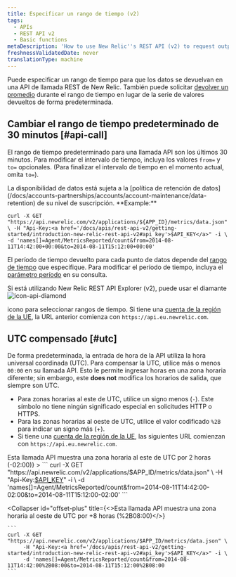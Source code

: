 ```yaml
---
title: Especificar un rango de tiempo (v2)
tags:
  - APIs
  - REST API v2
  - Basic functions
metaDescription: 'How to use New Relic''s REST API (v2) to request output for a specific time range by changing the default 30 minutes range , as well as offsetting UTC.'
freshnessValidatedDate: never
translationType: machine
---
```


Puede especificar un rango de tiempo para que los datos se devuelvan en una API de llamada REST de New Relic. También puede solicitar [devolver un promedio](/docs/apm/apis/requirements/calculating-average-metric-values-summarize) durante el rango de tiempo en lugar de la serie de valores devueltos de forma predeterminada.

## Cambiar el rango de tiempo predeterminado de 30 minutos [#api-call]

El rango de tiempo predeterminado para una llamada API son los últimos 30 minutos. Para modificar el intervalo de tiempo, incluya los valores `from=` y `to=` opcionales. (Para finalizar el intervalo de tiempo en el momento actual, omita `to=`).

<Callout variant="tip">
  La disponibilidad de datos está sujeta a la [política de retención de datos](/docs/accounts-partnerships/accounts/account-maintenance/data-retention) de su nivel de suscripción.
</Callout>

<DNT>
  **Example:**
</DNT>

```
curl -X GET "https://api.newrelic.com/v2/applications/${APP_ID}/metrics/data.json" \ -H "Api-Key:<a href='/docs/apis/rest-api-v2/getting-started/introduction-new-relic-rest-api-v2#api_key'>$API_KEY</a>" -i \ -d 'names[]=Agent/MetricsReported/count&from=2014-08-11T14:42:00+00:00&to=2014-08-11T15:12:00+00:00'
```

El período de tiempo devuelto para cada punto de datos depende del [rango de tiempo](/docs/apm/apis/requirements/extracting-metric-data#time) que especifique. Para modificar el período de tiempo, incluya el [parámetro período](/docs/apm/apis/requirements/extracting-metric-data#period) en su consulta.

Si está utilizando New Relic REST API Explorer (v2), puede usar el diamante<img
  title="icon-api-diamond"
  alt="icon-api-diamond"
  src="/images/apis-and-data_icon_REST-API-explorer-diamond.webp"
/>

icono para seleccionar rangos de tiempo. Si tiene una [cuenta de la región de la UE](/docs/using-new-relic/welcome-new-relic/getting-started/introduction-eu-region-data-center), la URL anterior comienza con `https://api.eu.newrelic.com`.

## UTC compensado [#utc]

De forma predeterminada, la entrada de hora de la API utiliza la hora universal coordinada (UTC). Para compensar la UTC, utilice más o menos `00:00` en su llamada API. Esto le permite ingresar horas en una zona horaria diferente; sin embargo, este <DNT>**does not**</DNT> modifica los horarios de salida, que siempre son UTC.

* Para zonas horarias al este de UTC, utilice un signo menos (`-`). Este símbolo no tiene ningún significado especial en solicitudes HTTP o HTTPS.
* Para las zonas horarias al oeste de UTC, utilice el valor codificado `%2B` para indicar un signo más (+).
* Si tiene una [cuenta de la región de la UE](/docs/using-new-relic/welcome-new-relic/getting-started/introduction-eu-region-data-center), las siguientes URL comienzan con `https://api.eu.newrelic.com`.

<CollapserGroup>
  <Collapser
    id="offset-minus"
    title={<>Esta llamada API muestra una zona horaria al este de UTC por 2 horas (<InlineCode>-02:00</InlineCode>)</>}
  >
    ```
    curl -X GET "https://api.newrelic.com/v2/applications/$APP_ID/metrics/data.json" \
         -H "Api-Key:<a href='/docs/apis/rest-api-v2/getting-started/introduction-new-relic-rest-api-v2#api_key'>$API_KEY</a>" -i \
         -d 'names[]=Agent/MetricsReported/count&from=2014-08-11T14:42:00-02:00&to=2014-08-11T15:12:00-02:00'
    ```
  </Collapser>

  <Collapser
    id="offset-plus"
    title={<>Esta llamada API muestra una zona horaria al oeste de UTC por +8 horas (<InlineCode>%2B08:00</InlineCode>)</>}
  >
    ```
    curl -X GET "https://api.newrelic.com/v2/applications/$APP_ID/metrics/data.json" \
         -H "Api-Key:<a href='/docs/apis/rest-api-v2/getting-started/introduction-new-relic-rest-api-v2#api_key'>$API_KEY</a>" -i \
         -d 'names[]=Agent/MetricsReported/count&from=2014-08-11T14:42:00%2B08:00&to=2014-08-11T15:12:00%2B08:00
    ```
  </Collapser>
</CollapserGroup>
